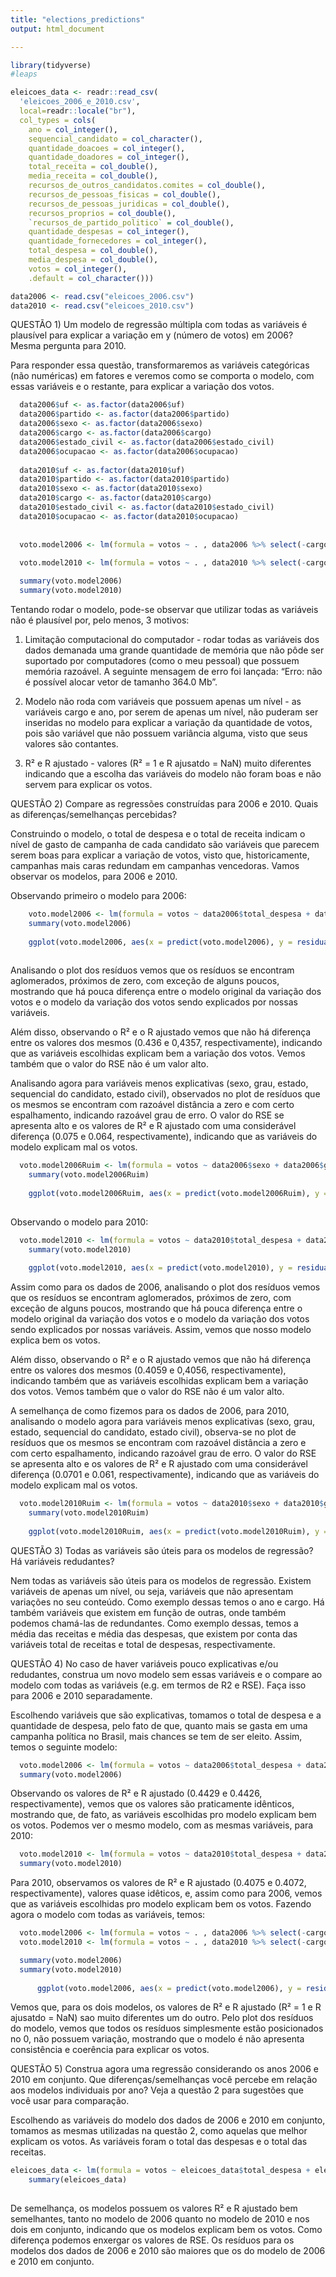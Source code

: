```yaml
---
title: "elections_predictions"
output: html_document

---
```


```r
library(tidyverse)
#leaps
```

```r
eleicoes_data <- readr::read_csv(
  'eleicoes_2006_e_2010.csv', 
  local=readr::locale("br"),
  col_types = cols(
    ano = col_integer(),
    sequencial_candidato = col_character(),
    quantidade_doacoes = col_integer(),
    quantidade_doadores = col_integer(),
    total_receita = col_double(),
    media_receita = col_double(),
    recursos_de_outros_candidatos.comites = col_double(),
    recursos_de_pessoas_fisicas = col_double(),
    recursos_de_pessoas_juridicas = col_double(),
    recursos_proprios = col_double(),
    `recursos_de_partido_politico` = col_double(),
    quantidade_despesas = col_integer(),
    quantidade_fornecedores = col_integer(),
    total_despesa = col_double(),
    media_despesa = col_double(),
    votos = col_integer(),
    .default = col_character()))

data2006 <- read.csv("eleicoes_2006.csv")
data2010 <- read.csv("eleicoes_2010.csv")
```

QUESTÃO 1) Um modelo de regressão múltipla com todas as variáveis é plausível para explicar a variação em y (número de votos) em 2006? Mesma pergunta para 2010. 

Para responder essa questão, transformaremos as variáveis categóricas (não numéricas) em fatores e veremos como se comporta o modelo, com essas variáveis e o restante, para explicar a variação dos votos.

```r

  data2006$uf <- as.factor(data2006$uf)
  data2006$partido <- as.factor(data2006$partido)
  data2006$sexo <- as.factor(data2006$sexo)
  data2006$cargo <- as.factor(data2006$cargo)
  data2006$estado_civil <- as.factor(data2006$estado_civil)
  data2006$ocupacao <- as.factor(data2006$ocupacao)
  
  data2010$uf <- as.factor(data2010$uf)
  data2010$partido <- as.factor(data2010$partido)
  data2010$sexo <- as.factor(data2010$sexo)
  data2010$cargo <- as.factor(data2010$cargo)
  data2010$estado_civil <- as.factor(data2010$estado_civil)
  data2010$ocupacao <- as.factor(data2010$ocupacao)
  
  
  voto.model2006 <- lm(formula = votos ~ . , data2006 %>% select(-cargo), na.action = na.omit)
  
  voto.model2010 <- lm(formula = votos ~ . , data2010 %>% select(-cargo), na.action = na.omit)

  summary(voto.model2006)
  summary(voto.model2010)
```

Tentando rodar o modelo, pode-se observar que utilizar todas as variáveis não é plausível por, pelo menos, 3 motivos:

  1) Limitação computacional do computador - rodar todas as variáveis dos dados demanada uma grande quantidade de memória que não pôde ser suportado por computadores (como o meu pessoal) que possuem memória razoável. A seguinte mensagem de erro foi lançada: "Erro: não é possível alocar vetor de tamanho 364.0 Mb".
  
  2) Modelo não roda com variáveis que possuem apenas um nível - as variáveis cargo e ano, por serem de apenas um nível, não puderam ser inseridas no modelo para explicar a variação da quantidade de votos, pois são variável que não possuem variância alguma, visto que seus valores são contantes.
  
  3) R² e R ajustado - valores (R² = 1 e R ajusatdo = NaN) muito diferentes indicando que a escolha das variáveis do modelo não foram boas e não servem para explicar os votos.
  
QUESTÃO 2) Compare as regressões construídas para 2006 e 2010. Quais as diferenças/semelhanças percebidas?

  Construindo o modelo, o total de despesa e o total de receita indicam o nível de gasto de campanha de cada candidato são variáveis que parecem serem boas para explicar a variação de votos, visto que,      historicamente, campanhas mais caras redundam em campanhas vencedoras. Vamos observar os modelos, para 2006 e 2010.
  
  Observando primeiro o modelo para 2006:
  
```r

    voto.model2006 <- lm(formula = votos ~ data2006$total_despesa + data2006$total_receita, data2006 %>% select(-cargo), na.action = na.omit)
    summary(voto.model2006)
    
    ggplot(voto.model2006, aes(x = predict(voto.model2006), y = residuals(voto.model2006))) + geom_point()
    

```
  
  Analisando o plot dos resíduos vemos que os resíduos se encontram aglomerados, próximos de zero, com exceção de alguns poucos, mostrando que há pouca diferença entre o modelo original da variação dos votos e o modelo da variação dos votos sendo explicados por nossas variáveis. 
  
  Além disso, observando o R² e o R ajustado vemos que não há diferença entre os valores dos mesmos (0.436 e 0,4357, respectivamente), indicando que as variáveis escolhidas explicam bem a variação dos votos. Vemos também que o valor do RSE não é um valor alto.

  Analisando agora para variáveis menos explicativas (sexo, grau, estado, sequencial do candidato, estado civil), observados no plot de resíduos que os mesmos se encontram com razoável distância a zero e com certo espalhamento, indicando razoável grau de erro. O valor do RSE se apresenta alto e os valores de R² e R ajustado com uma considerável diferença (0.075 e 0.064, respectivamente), indicando que as variáveis do modelo explicam mal os votos.
  
```r

  voto.model2006Ruim <- lm(formula = votos ~ data2006$sexo + data2006$grau + data2006$uf + data2006$sequencial_candidato + data2006$estado_civil, data2006 %>% select(-cargo), na.action = na.omit)
    summary(voto.model2006Ruim)
    
    ggplot(voto.model2006Ruim, aes(x = predict(voto.model2006Ruim), y = residuals(voto.model2006Ruim))) + geom_point()
    
```
  
  
  Observando o modelo para 2010:
  
```r

  voto.model2010 <- lm(formula = votos ~ data2010$total_despesa + data2010$total_receita , data2010 %>% select(-cargo), na.action = na.omit)
    summary(voto.model2010)
    
    ggplot(voto.model2010, aes(x = predict(voto.model2010), y = residuals(voto.model2010))) + geom_point()

```
  
  Assim como para os dados de 2006, analisando o plot dos resíduos vemos que os resíduos se encontram aglomerados, próximos de zero, com exceção de alguns poucos, mostrando que há pouca diferença entre o modelo original da variação dos votos e o modelo da variação dos votos sendo explicados por nossas variáveis. Assim, vemos que nosso modelo explica bem os votos.
  
  Além disso, observando o R² e o R ajustado vemos que não há diferença entre os valores dos mesmos (0.4059 e 0,4056, respectivamente), indicando também que as variáveis escolhidas explicam bem a variação dos votos. Vemos também que o valor do RSE não é um valor alto.
  
  A semelhança de como fizemos para os dados de 2006, para 2010, analisando o modelo agora para variáveis menos explicativas (sexo, grau, estado, sequencial do candidato, estado civil), observa-se no plot de resíduos que os mesmos se encontram com razoável distância a zero e com certo espalhamento, indicando razoável grau de erro. O valor do RSE se apresenta alto e os valores de R² e R ajustado com uma considerável diferença (0.0701 e 0.061, respectivamente), indicando que as variáveis do modelo explicam mal os votos.
  
```r

  voto.model2010Ruim <- lm(formula = votos ~ data2010$sexo + data2010$grau + data2010$uf + data2010$sequencial_candidato + data2010$estado_civil, data2010 %>% select(-cargo), na.action = na.omit)
    summary(voto.model2010Ruim)
    
    ggplot(voto.model2010Ruim, aes(x = predict(voto.model2010Ruim), y = residuals(voto.model2010Ruim))) + geom_point()

```

QUESTÃO 3) Todas as variáveis são úteis para os modelos de regressão? Há variáveis redudantes?

Nem todas as variáveis são úteis para os modelos de regressão. Existem variáveis de apenas um nível, ou seja, variáveis que não apresentam variações no seu conteúdo. Como exemplo dessas temos o ano e cargo. Há também variáveis que existem em função de outras, onde também podemos chamá-las de redundantes. Como exemplo dessas, temos a média das receitas e média das despesas, que existem por conta das variáveis total de receitas e total de despesas, respectivamente.


QUESTÃO 4) No caso de haver variáveis pouco explicativas e/ou redudantes, construa um novo modelo sem essas variáveis e o compare ao modelo com todas as variáveis (e.g. em termos de R2 e RSE). Faça isso para 2006 e 2010 separadamente. 

  Escolhendo variáveis que são explicativas, tomamos o total de despesa e a quantidade de despesa, pelo fato de que, quanto mais se gasta em uma campanha política no Brasil, mais chances se tem de ser eleito. Assim, temos o seguinte modelo:

```r

  voto.model2006 <- lm(formula = votos ~ data2006$total_despesa + data2006$quantidade_despesas, data2006 %>% select(-cargo), na.action = na.omit)
  summary(voto.model2006)

```

  Observando os valores de R² e R ajustado (0.4429 e 0.4426, respectivamente), vemos que os valores são praticamente idênticos, mostrando que, de fato, as variáveis escolhidas pro modelo explicam bem os votos.
  Podemos ver o mesmo modelo, com as mesmas variáveis, para 2010:
  
```r

  voto.model2010 <- lm(formula = votos ~ data2010$total_despesa + data2010$quantidade_despesas, data2010 %>% select(-cargo), na.action = na.omit)
  summary(voto.model2010)

```

  Para 2010, observamos os valores de R² e R ajustado (0.4075 e 0.4072, respectivamente), valores quase idêticos, e, assim como para 2006, vemos que as variáveis escolhidas pro modelo explicam bem os votos.
  Fazendo agora o modelo com todas as variáveis, temos:
  
```r

  voto.model2006 <- lm(formula = votos ~ . , data2006 %>% select(-cargo), na.action = na.omit)
  voto.model2010 <- lm(formula = votos ~ . , data2010 %>% select(-cargo), na.action = na.omit)

  summary(voto.model2006)
  summary(voto.model2010)
  
      ggplot(voto.model2006, aes(x = predict(voto.model2006), y = residuals(voto.model2006))) + geom_point()

```

  Vemos que, para os dois modelos, os valores de R² e R ajustado (R² = 1 e R ajusatdo = NaN) sao muito diferentes um do outro. 
  Pelo plot dos resíduos do modelo, vemos que todos os resíduos simplesmente estão posicionados no 0, não possuem variação, mostrando que o modelo é não apresenta consistência e coerência para explicar os votos.
  
QUESTÃO 5) Construa agora uma regressão considerando os anos 2006 e 2010 em conjunto. Que diferenças/semelhanças você percebe em relação aos modelos individuais por ano? Veja a questão 2 para sugestões que você usar para comparação.

  Escolhendo as variáveis do modelo dos dados de 2006 e 2010 em conjunto, tomamos as mesmas utilizadas na questão 2, como aquelas que melhor explicam os votos. As variáveis foram o total das despesas e o total das receitas.

```r

eleicoes_data <- lm(formula = votos ~ eleicoes_data$total_despesa + eleicoes_data$total_receita, eleicoes_data %>% select(-cargo), na.action = na.omit)
    summary(eleicoes_data)
    
```

  De semelhança, os modelos possuem os valores R² e R ajustado bem semelhantes, tanto no modelo de 2006 quanto no modelo de 2010 e nos dois em conjunto, indicando que os modelos explicam bem os votos. Como diferença podemos enxergar os valores de RSE. Os resíduos para os modelos dos dados de 2006 e 2010 são maiores que os do modelo de 2006 e 2010 em conjunto.

  




